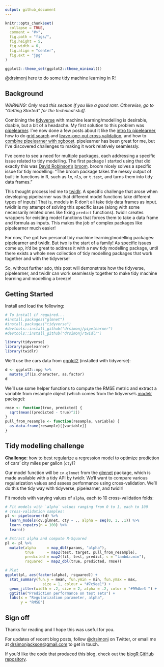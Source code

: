 ```yaml
---
output: github_document
---
```


```r
knitr::opts_chunk$set(
  collapse = TRUE,
  comment = "#>",
  fig.path = "figs/",
  fig.height = 5,
  fig.width = 6,
  fig.align = "center",
  fig.ext = "jpg"
)

ggplot2::theme_set(ggplot2::theme_minimal())
```

[\@drsimonj](https://twitter.com/drsimonj) here to do some tidy machine learning in R!

## Background

*WARNING: Only read this section if you like a good rant. Otherwise, go to "Getting Started" for the technical stuff.*

Combining the [tidyverse](http://tidyverse.org/) with machine learning/modelling is desirable, doable, but a bit of a headache. My first solution to this problem was [pipelearner](https://github.com/drsimonj/pipelearner). I've now done a few posts about it like the [intro to pipelearner](https://drsimonj.svbtle.com/easy-machine-learning-pipelines-with-pipelearner-intro-and-call-for-contributors), how to do [grid search](https://drsimonj.svbtle.com/how-to-grid-search-with-pipelearner) and [leave-one-out cross validation](https://drsimonj.svbtle.com/easy-leave-one-out-cross-validation-with-pipelearner), and how to [combine pipelearner with xgboost](https://drsimonj.svbtle.com/with-our-powers-combined-xgboost-and-pipelearner). pipelearner has been great for me, but I've discovered challenges to making it work relatively seamlessly.

I've come to see a need for multiple packages, each addressing a specific issue related to tidy modelling. The first package I started using that did exactly this was [David Robinson's](https://twitter.com/drob?lang=en) [broom](https://github.com/tidyverse/broom). broom nicely solves a specific issue for tidy modelling: "The broom package takes the messy output of built-in functions in R, such as `lm`, `nls`, or `t.test`, and turns them into tidy data frames."

This thought process led me to [twidlr](https://github.com/drsimonj/twidlr). A specific challenge that arose when developing pipelearner was that different model functions take different types of inputs! That is, models in R don't all take tidy data frames as input. twidlr is my attempt of solving this specific issue (along with some necessarily related ones like fixing `predict` functions). twidlr creates wrappers for existing model functions that forces them to take a data frame and formula as inputs. This makes the job of complex packages like pipelearner much easier!

For now, I've got two personal tidy machine learning/modelling packages: pipelearner and twidlr. But two is the start of a family! As specific issues come up, it'd be great to address it with a new tidy modelling package, until there exists a whole new collection of tidy modelling packages that work together and with the tidyverse!

So, without further ado, this post will demonstrate how the tidyverse, pipelearner, and twidlr can work seamlessly together to make tidy machine learning and modelling a breeze!

## Getting Started

Install and load the following:

```r
# To install if required...
#install.packages("glmnet")
#install.packages("tidyverse")
#devtools::install_github("drsimonj/pipelearner")
#devtools::install_github("drsimonj/twidlr")

library(tidyverse)
library(pipelearner)
library(twidlr)
```

We'll use the cars data from [ggplot2](http://ggplot2.tidyverse.org/index.html) (installed with tidyverse):

```r
d <- ggplot2::mpg %>% 
  mutate_if(is.character, as.factor)
d
```

We'll use some helper functions to compute the RMSE metric and extract a variable from resample object (which comes from the tidyverse's [modelr](https://github.com/tidyverse/modelr) package):

```r
rmse <- function(true, predicted) {
  sqrt(mean((predicted - true)^2))
}
pull_from_resample <- function(resample, variable) {
  as.data.frame(resample)[[variable]]
}
```

## Tidy modelling challenge

**Challenge**: how to best regularize a regression model to optimize prediction of cars' city miles per gallon (`cty`)?

Our model function will be `cv.glmnet` from the [glmnet](https://cran.r-project.org/web/packages/glmnet/index.html) package, which is made available with a tidy API by twidlr. We'll want to compare various regularization values and assess performance using cross-validation. We'll do this the tidy way with tidyverse, pipelearner, and twidlr!

Fit models with varying values of `alpha`, each to 10 cross-validation folds:

```r
# Fit models with `alpha` values ranging from 0 to 1, each to 100 
# cross-validation samples:
pl <- pipelearner(d) %>% 
  learn_models(cv.glmnet, cty ~ ., alpha = seq(0, 1, .1)) %>% 
  learn_cvpairs(n = 100) %>% 
  learn()

# Extract alpha and compute R-Squared
pl <- pl %>% 
  mutate(alpha     = map_dbl(params, "alpha"),
         true      = map2(test, target, pull_from_resample),
         predicted = map2(fit, test, predict, s = "lambda.min"),
         rsquared  = map2_dbl(true, predicted, rmse))

# Plot
ggplot(pl, aes(factor(alpha), rsquared)) +
  stat_summary(fun.y = mean, fun.ymin = min, fun.ymax = max,
                 size = 1, colour = "#7c9ee1") +
  geom_jitter(width = .2, size = 2, alpha = .2, color = "#99dbe3 ") +
  ggtitle("Prediction performance on test sets") +
  labs(x = "Regularization parameter, alpha",
       y = "RMSE")
```



## Sign off

Thanks for reading and I hope this was useful for you.

For updates of recent blog posts, follow [\@drsimonj](https://twitter.com/drsimonj) on Twitter, or email me at <drsimonjackson@gmail.com> to get in touch.

If you'd like the code that produced this blog, check out the [blogR GitHub repository](https://github.com/drsimonj/blogR).